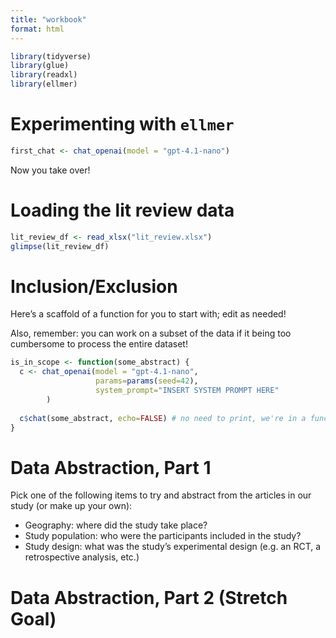 ```yaml
---
title: "workbook"
format: html
---
```


```r
library(tidyverse)
library(glue)
library(readxl)
library(ellmer)
```

# Experimenting with `ellmer`

```r
first_chat <- chat_openai(model = "gpt-4.1-nano")
```

Now you take over!

# Loading the lit review data

```r
lit_review_df <- read_xlsx("lit_review.xlsx")
glimpse(lit_review_df)
```

# Inclusion/Exclusion

Here's a scaffold of a function for you to start with; edit as needed!

Also, remember: you can work on a subset of the data if it being too cumbersome to process the entire dataset!

```r
is_in_scope <- function(some_abstract) {
  c <- chat_openai(model = "gpt-4.1-nano",
                   params=params(seed=42),
                   system_prompt="INSERT SYSTEM PROMPT HERE"
        )
  
  c$chat(some_abstract, echo=FALSE) # no need to print, we're in a function
}
```

# Data Abstraction, Part 1

Pick one of the following items to try and abstract from the articles in our study (or make up your own):

- Geography: where did the study take place?
- Study population: who were the participants included in the study?
- Study design: what was the study's experimental design (e.g. an RCT, a retrospective analysis, etc.)

# Data Abstraction, Part 2 (Stretch Goal)